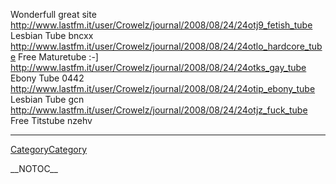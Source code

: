 Wonderfull great site http://www.lastfm.it/user/Crowelz/journal/2008/08/24/24otj9_fetish_tube Lesbian Tube  bncxx http://www.lastfm.it/user/Crowelz/journal/2008/08/24/24otlo_hardcore_tube Free Maturetube  :-] http://www.lastfm.it/user/Crowelz/journal/2008/08/24/24otks_gay_tube Ebony Tube  0442 http://www.lastfm.it/user/Crowelz/journal/2008/08/24/24otip_ebony_tube Lesbian Tube  gcn http://www.lastfm.it/user/Crowelz/journal/2008/08/24/24otjz_fuck_tube Free Titstube  nzehv
----
[[CategoryCategory]]

__NOTOC__